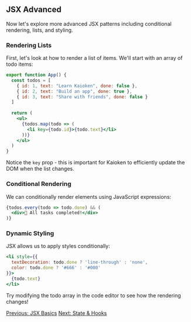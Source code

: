 
## JSX Advanced

Now let's explore more advanced JSX patterns including conditional rendering, lists, and styling.

### Rendering Lists

First, let's look at how to render a list of items. We'll start with an array of todo items:

```jsx
export function App() {
  const todos = [
    { id: 1, text: "Learn Kaioken", done: false },
    { id: 2, text: "Build an app", done: true },
    { id: 3, text: "Share with friends", done: false }
  ]
  
  return (
    <ul>
      {todos.map(todo => (
        <li key={todo.id}>{todo.text}</li>
      ))}
    </ul>
  )
}
```

Notice the `key` prop - this is important for Kaioken to efficiently update the DOM when the list changes.

### Conditional Rendering

We can conditionally render elements using JavaScript expressions:

```jsx
{todos.every(todo => todo.done) && (
  <div>🎉 All tasks completed!</div>
)}
```

### Dynamic Styling

JSX allows us to apply styles conditionally:

```jsx
<li style={{ 
  textDecoration: todo.done ? 'line-through' : 'none',
  color: todo.done ? '#666' : '#000'
}}>
  {todo.text}
</li>
```

Try modifying the todo array in the code editor to see how the rendering changes!

<div className="flex justify-between">
  <a href="/tutorial/jsx/basics" className="link-button">Previous: JSX Basics</a>
  <a href="/tutorial/state/hooks" className="link-button">Next: State & Hooks</a>
</div>